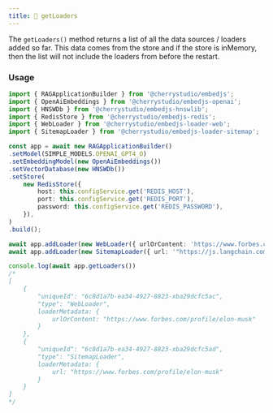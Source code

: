 ---
title: 📄 getLoaders
---

The `getLoaders()` method returns a list of all the data sources / loaders added so far.
This data comes from the store and if the store is inMemory, then the list will not include the loaders from before the restart.


### Usage

```ts
import { RAGApplicationBuilder } from '@cherrystudio/embedjs';
import { OpenAiEmbeddings } from '@cherrystudio/embedjs-openai';
import { HNSWDb } from '@cherrystudio/embedjs-hnswlib';
import { RedisStore } from '@cherrystudio/embedjs-redis';
import { WebLoader } from '@cherrystudio/embedjs-loader-web';
import { SitemapLoader } from '@cherrystudio/embedjs-loader-sitemap';

const app = await new RAGApplicationBuilder()
.setModel(SIMPLE_MODELS.OPENAI_GPT4_O)
.setEmbeddingModel(new OpenAiEmbeddings())
.setVectorDatabase(new HNSWDb())
.setStore(
    new RedisStore({
        host: this.configService.get('REDIS_HOST'),
        port: this.configService.get('REDIS_PORT'),
        password: this.configService.get('REDIS_PASSWORD'),
    }),
)
.build();

await app.addLoader(new WebLoader({ urlOrContent: 'https://www.forbes.com/profile/elon-musk' }));
await app.addLoader(new SitemapLoader({ url: '"https://js.langchain.com/sitemap.xml' }));

console.log(await app.getLoaders())
/*
[
    {
        "uniqueId": "6c8d1a7b-ea34-4927-8823-xba29dcfc5ac",
        "type": "WebLoader",
        loaderMetadata: {
            urlOrContent: "https://www.forbes.com/profile/elon-musk"
        }
    },
    {
        "uniqueId": "6c8d1a7b-ea34-4927-8823-xba29dcfc5ad",
        "type": "SitemapLoader",
        loaderMetadata: {
            url: "https://www.forbes.com/profile/elon-musk"
        }
    }
]
*/
```
